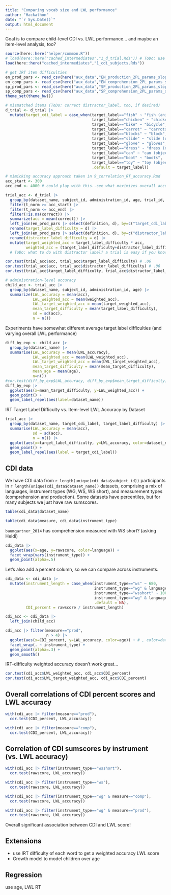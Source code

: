 ```yaml
---
title: "Comparing vocab size and LWL performance"
author: "Hackathon"
date: "`r Sys.Date()`"
output: html_document
---
```


Goal is to compare child-level CDI vs. LWL performance... and maybe an item-level analysis, too?

```r
source(here::here("helper/common.R"))
# load(here::here("cached_intermediates","1_d_trial.Rds")) # ToDo: use Mike's new by-trial df..but where is it?
load(here::here("cached_intermediates","1_cdi_subjects.Rds"))

# get IRT item difficulties
en_prod_pars <- read_csv(here("aux_data","EN_production_2PL_params_slopeint.csv")) |> mutate(d = -d)
en_comp_pars <- read_csv(here("aux_data","EN_comprehension_2PL_params_slopeint.csv")) |> mutate(d = -d)
sp_prod_pars <- read_csv(here("aux_data","SP_production_2PL_params_slopeint.csv")) |> mutate(d = -d)
sp_comp_pars <- read_csv(here("aux_data","SP_comprehension_2PL_params_slopeint.csv")) |> mutate(d = -d)
theme_set(theme_bw())

# mismatched items (ToDo: correct distractor_label, too, if desired)
d_trial <- d_trial |> 
  mutate(target_cdi_label = case_when(target_label=="fish" ~ "fish (animal)",
                                      target_label=="chicken" ~ "chicken (animal)",
                                      target_label=="bike" ~ "bicycle",
                                      target_label=="carrot" ~ "carrots",
                                      target_label=="blocks" ~ "block",
                                      target_label=="slide" ~ "slide (object)",
                                      target_label=="glove" ~ "gloves",
                                      target_label=="dress" ~ "dress (object)",
                                      target_label=="can" ~ "can (object)",
                                      target_label=="boot" ~ "boots",
                                      target_label=="toy" ~ "toy (object)",
                                      .default = target_label))
```



```r
# mimicking accuracy approach taken in 9_correlation_RT_accuracy.Rmd
acc_start <- 300
acc_end <- 4000 # could play with this..see what maximizes overall accuracy

trial_acc <- d_trial |>
  group_by(dataset_name, subject_id, administration_id, age, trial_id, trial_order, dataset_id, target_cdi_label, distractor_label) |> 
  filter(t_norm >= acc_start) |>
  filter(t_norm <= acc_end) |>
  filter(!is.na(correct)) |>
  summarize(acc = mean(correct)) |>
  left_join(en_prod_pars |> select(definition, d), by=c("target_cdi_label"="definition")) |> # FixMe: should use Spanish and comprehension params in relevant datasets...
  rename(target_label_difficulty = d) |>
  left_join(en_prod_pars |> select(definition, d), by=c("distractor_label"="definition")) |>
  rename(distractor_label_difficulty = d) |>
  mutate(target_weighted_acc = target_label_difficulty * acc,
         weighted_acc = (target_label_difficulty+distractor_label_difficulty) * acc) # harder words more valuable to know
  # ToDo: what to do with distractor label? a trial is easy if you know the target label, OR if you know the distractor label (and use ME)

cor.test(trial_acc$acc, trial_acc$target_label_difficulty) # .06
cor.test(trial_acc$acc, trial_acc$distractor_label_difficulty) # .06
cor.test(trial_acc$target_label_difficulty, trial_acc$distractor_label_difficulty) # .76

# administration-level accuracy
child_acc <- trial_acc |>
  group_by(dataset_name, subject_id, administration_id, age) |>
  summarize(LWL_accuracy = mean(acc),
            LWL_weighted_acc = mean(weighted_acc),
            LWL_target_weighted_acc = mean(target_weighted_acc),
            mean_target_difficulty = mean(target_label_difficulty),
            sd = sd(acc),
            n = n())
```

Experiments have somewhat different average target label difficulties (and varying overall LWL performance)

```r
diff_by_exp <- child_acc |> 
  group_by(dataset_name) |>
  summarise(LWL_accuracy = mean(LWL_accuracy),
            LWL_weighted_acc = mean(LWL_weighted_acc),
            LWL_target_weighted_acc = mean(LWL_target_weighted_acc),
            mean_target_difficulty = mean(mean_target_difficulty),
            mean_age = mean(age),
            n=n())
#cor.test(diff_by_exp$LWL_accuracy, diff_by_exp$mean_target_difficulty)
diff_by_exp |>
  ggplot(aes(x=mean_target_difficulty, y=LWL_weighted_acc)) +
  geom_point() +
  geom_label_repel(aes(label=dataset_name))
```


IRT Target Label Difficulty vs. Item-level LWL Accuracy by Dataset


```r
trial_acc |> 
  group_by(dataset_name, target_cdi_label, target_label_difficulty) |>
  summarise(LWL_accuracy = mean(acc), 
            sd = sd(acc),
            n = n()) |>
  ggplot(aes(x=target_label_difficulty, y=LWL_accuracy, color=dataset_name)) +
  geom_point() +
  geom_label_repel(aes(label = target_cdi_label))
```


## CDI data

We have CDI data from `r length(unique(cdi_data$subject_id))` participants in `r length(unique(cdi_data$dataset_name))` datasets, comprising a mix of languages, instrument types (WG, WS, WS short), and measurement types (comprehension and production).
Some datasets have percentiles, but for many subjects we just have raw sumscores. 

```r
table(cdi_data$dataset_name)
```

```r
table(cdi_data$measure, cdi_data$instrument_type)
```

`baumgartner_2014` has comprehension measured with WS short? (asking Heidi)

```r
cdi_data |>
  ggplot(aes(x=age, y=rawscore, color=language)) +
  facet_wrap(vars(instrument_type)) +
  geom_point(alpha=.5)
```


Let's also add a percent column, so we can compare across instruments.

```r
cdi_data <- cdi_data |> 
  mutate(instrument_length = case_when(instrument_type=="ws" ~ 680,
                                       instrument_type=="wg" & language=="English (American)" ~ 396,
                                       instrument_type=="wsshort" ~ 100,
                                       instrument_type=="wg" & language=="Spanish (Mexican)" ~ 428, # double-check Spanish WG length..
                                       .default = NA),
         CDI_percent = rawscore / instrument_length)

cdi_acc <- cdi_data |> 
  left_join(child_acc)

cdi_acc |> filter(measure=="prod", 
                  n > 4) |>
  ggplot(aes(x=CDI_percent, y=LWL_accuracy, color=age)) + # , color=dataset_name
  facet_wrap(. ~ instrument_type) + 
  geom_point(alpha=.3) +
  geom_smooth()
```

IRT-difficulty weighted accuracy doesn't work great...

```r
cor.test(cdi_acc$LWL_weighted_acc, cdi_acc$CDI_percent)
cor.test(cdi_acc$LWL_target_weighted_acc, cdi_acc$CDI_percent)
```


## Overall correlations of CDI percent scores and LWL accuracy

```r
with(cdi_acc |> filter(measure=="prod"),
  cor.test(CDI_percent, LWL_accuracy))

with(cdi_acc |> filter(measure=="comp"),
  cor.test(CDI_percent, LWL_accuracy))
```

## Correlation of CDI sumscores by instrument (vs. LWL accuracy)

```r
with(cdi_acc |> filter(instrument_type=="wsshort"),
  cor.test(rawscore, LWL_accuracy))

with(cdi_acc |> filter(instrument_type=="ws"),
  cor.test(rawscore, LWL_accuracy))

with(cdi_acc |> filter(instrument_type=="wg" & measure=="comp"),
  cor.test(rawscore, LWL_accuracy))

with(cdi_acc |> filter(instrument_type=="wg" & measure=="prod"),
  cor.test(rawscore, LWL_accuracy))
```

Overall significant association between CDI and LWL score!

## Extensions

- use IRT difficulty of each word to get a weighted accuracy LWL score
- Growth model to model children over age 


## Regression

use age, LWL RT


